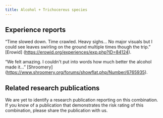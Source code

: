---
title: Alcohol + Trichocereus species
---
## Experience reports

“Time slowed down. Time crawled. Heavy sighs… No major visuals but I could see leaves swirling on the ground multiple times though the trip.” [Erowid] (https://erowid.org/experiences/exp.php?ID=84124).

“We felt amazing. I couldn't put into words how much better the alcohol made it…” [Shroomery] (https://www.shroomery.org/forums/showflat.php/Number/6765935).

## Related research publications

We are yet to identify a research publication reporting on this combination. If you know of a publication that demonstrates the risk rating of this combination, please share the publication with us.


